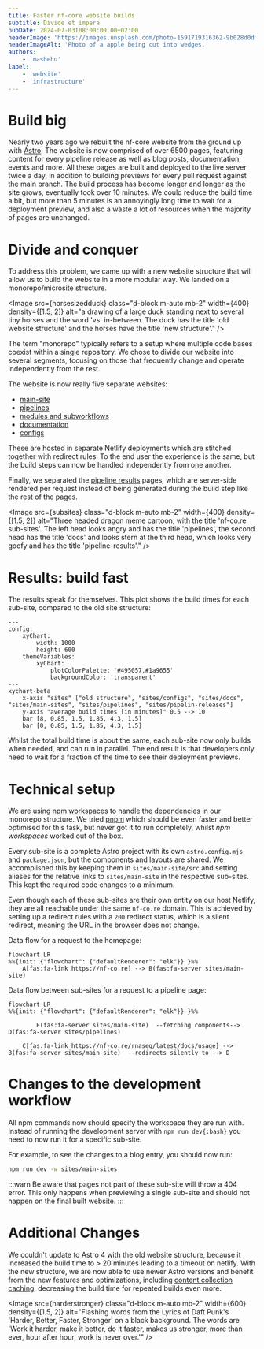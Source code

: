 ```yaml
---
title: Faster nf-core website builds
subtitle: Divide et impera
pubDate: 2024-07-03T08:00:00.00+02:00
headerImage: 'https://images.unsplash.com/photo-1591719316362-9b028d0df864'
headerImageAlt: 'Photo of a apple being cut into wedges.'
authors:
    - 'mashehu'
label:
    - 'website'
    - 'infrastructure'
---
```



# Build big

Nearly two years ago we rebuilt the nf-core website from the ground up with [Astro](https://astro.build/). The website is now comprised of over 6500 pages, featuring content for every pipeline release as well as blog posts, documentation, events and more. All these pages are built and deployed to the live server twice a day, in addition to building previews for every pull request against the main branch. The build process has become longer and longer as the site grows, eventually took over 10 minutes. We could reduce the build time a bit, but more than 5 minutes is an annoyingly long time to wait for a deployment preview, and also a waste a lot of resources when the majority of pages are unchanged.

# Divide and conquer

To address this problem, we came up with a new website structure that will allow us to build the website in a more
modular way. We landed on a monorepo/microsite structure.

<Image
    src={horsesizedduck}
    class="d-block m-auto mb-2"
    width={400}
    density={[1.5, 2]}
    alt="a drawing of a large duck standing next to several tiny horses and the word 'vs' in-between.
    The duck has the title 'old website structure' and the horses have the title 'new structure'."
/>

The term "monorepo" typically refers to a setup where multiple code bases coexist within a single repository. We chose to divide our website into several segments, focusing on those that frequently change and operate independently from the rest.

The website is now really five separate websites:

-   [main-site](https://github.com/nf-core/website/tree/main/sites/main-site)
-   [pipelines](https://github.com/nf-core/website/tree/main/sites/pipelines)
-   [modules and subworkflows](https://github.com/nf-core/website/tree/main/sites/modules-subworkflows)
-   [documentation](https://github.com/nf-core/website/tree/main/sites/docs)
-   [configs](https://github.com/nf-core/website/tree/main/sites/configs)

These are hosted in separate Netlify deployments which are stitched together with redirect rules. To the end user the experience is the same, but the build steps can now be handled independently from one another.

Finally, we separated the [pipeline results](https://github.com/nf-core/website/tree/main/sites/pipeline-results) pages, which are server-side rendered per request instead of being generated during the build step like the rest of the pages.

<Image
    src={subsites}
    class="d-block m-auto mb-2"
    width={400}
    density={[1.5, 2]}
    alt="Three headed dragon meme cartoon, with the title 'nf-co.re sub-sites'. The left head looks angry and has the title 'pipelines', the second head has the title 'docs' and looks stern at the third head, which looks very goofy and has the title 'pipeline-results'."
/>

# Results: build fast

The results speak for themselves. This plot shows the build times for each sub-site, compared to the old site structure:

```mermaid
---
config:
    xyChart:
        width: 1000
        height: 600
    themeVariables:
        xyChart:
            plotColorPalette: '#495057,#1a9655'
            backgroundColor: 'transparent'
---
xychart-beta
    x-axis "sites" ["old structure", "sites/configs", "sites/docs", "sites/main-sites", "sites/pipelines", "sites/pipelin-releases"]
    y-axis "average build times [in minutes]" 0.5 --> 10
    bar [8, 0.85, 1.5, 1.85, 4.3, 1.5]
    bar [0, 0.85, 1.5, 1.85, 4.3, 1.5]
```

Whilst the total build time is about the same, each sub-site now only builds when needed, and can run in parallel. The end result is that developers only need to wait for a fraction of the time to see their deployment previews.

# Technical setup

We are using [npm workspaces](https://docs.npmjs.com/cli/v7/using-npm/workspaces) to handle the dependencies in our monorepo structure.
We tried [pnpm](https://pnpm.io/) which should be even faster and better optimised for this task, but never got it to run
completely, whilst _npm workspaces_ worked out of the box.

Every sub-site is a complete Astro project with its own `astro.config.mjs` and `package.json`,
but the components and layouts are shared.
We accomplished this by keeping them in `sites/main-site/src` and setting aliases for the relative links
to `sites/main-site` in the respective sub-sites. This kept the required code changes to a minimum.

Even though each of these sub-sites are their own entity on our host Netlify, they are all reachable under
the same `nf-co.re` domain. This is achieved by setting up a redirect rules with a `200` redirect status,
which is a silent redirect, meaning the URL in the browser does not change.

Data flow for a request to the homepage:

```mermaid
flowchart LR
%%{init: {"flowchart": {"defaultRenderer": "elk"}} }%%
    A[fas:fa-link https://nf-co.re] --> B(fas:fa-server sites/main-site)
```

Data flow between sub-sites for a request to a pipeline page:

```mermaid
flowchart LR
%%{init: {"flowchart": {"defaultRenderer": "elk"}} }%%

        E(fas:fa-server sites/main-site)  --fetching components--> D(fas:fa-server sites/pipelines)

    C[fas:fa-link https://nf-co.re/rnaseq/latest/docs/usage] --> B(fas:fa-server sites/main-site)  --redirects silently to --> D
```

# Changes to the development workflow

All npm commands now should specify the workspace they are run with.
Instead of running the development server with `npm run dev{:bash}` you need to now run it for a specific sub-site.

For example, to see the changes to a blog entry, you should now run:

```bash
npm run dev -w sites/main-sites
```

:::warn
Be aware that pages not part of these sub-site will throw a 404 error.
This only happens when previewing a single sub-site and should not happen on the final built website.
:::

# Additional Changes

We couldn't update to Astro 4 with the old website structure, because it increased the build time to > 20 minutes leading to a timeout on netlify. With the new structure, we are now able to use newer Astro versions and benefit from the new features and optimizations, including [content collection caching](https://astro.build/blog/astro-350/#content-collections-build-cache-experimental), decreasing the build time for repeated builds even more.

<Image
    src={harderstronger}
    class="d-block m-auto mb-2"
    width={600}
    density={[1.5, 2]}
    alt="Flashing words from the Lyrics of Daft Punk's 'Harder, Better, Faster, Stronger' on a black background. The words are 'Work it harder, make it better, do it faster, makes us stronger, more than ever, hour after hour, work is never over.'"
/>
